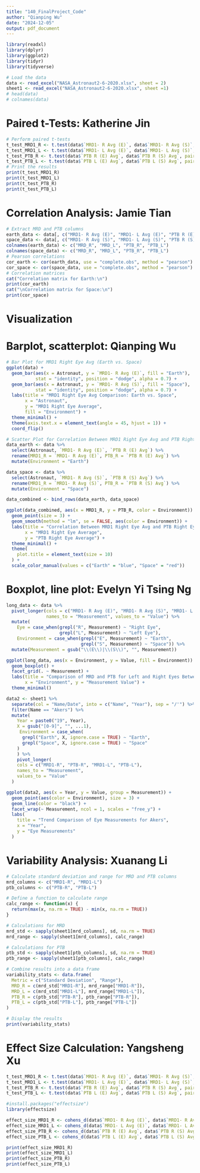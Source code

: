 ```yaml
---
title: "140_FinalProject_Code"
author: "Qianping Wu"
date: "2024-12-05"
output: pdf_document
---
```

```r
library(readxl)
library(dplyr)
library(ggplot2)
library(tidyr)
library(tidyverse)

# Load the data
data <- read_excel("NASA_Astronaut2-6-2020.xlsx", sheet = 2)
sheet1 <- read_excel("NASA_Astronaut2-6-2020.xlsx", sheet =1)
# head(data)
# colnames(data)
```

\pagebreak 

# Paired t-Tests:  Katherine Jin		

```r
# Perform paired t-tests 
t_test_MRD1_R <- t.test(data$`MRD1- R Avg (E)`, data$`MRD1- R Avg (S)`, paired = TRUE) 
t_test_MRD1_L <- t.test(data$`MRD1- L Avg (E)`, data$`MRD1- L Avg (S)`, paired = TRUE) 
t_test_PTB_R <- t.test(data$`PTB R (E) Avg`, data$`PTB R (S) Avg`, paired = TRUE) 
t_test_PTB_L <- t.test(data$`PTB L (E) Avg`, data$`PTB L (S) Avg`, paired = TRUE) 
# Print the results 
print(t_test_MRD1_R) 
print(t_test_MRD1_L) 
print(t_test_PTB_R) 
print(t_test_PTB_L)
```
\pagebreak 

# Correlation Analysis: Jamie Tian	

```r
# Extract MRD and PTB columns
earth_data <- data[, c("MRD1- R Avg (E)", "MRD1- L Avg (E)", "PTB R (E) Avg", "PTB L (E) Avg")]
space_data <- data[, c("MRD1- R Avg (S)", "MRD1- L Avg (S)", "PTB R (S) Avg", "PTB L (S) Avg")]
colnames(earth_data) <- c("MRD_R", "MRD_L", "PTB_R", "PTB_L")
colnames(space_data) <- c("MRD_R", "MRD_L", "PTB_R", "PTB_L")
# Pearson correlations
cor_earth <- cor(earth_data, use = "complete.obs", method = "pearson")
cor_space <- cor(space_data, use = "complete.obs", method = "pearson")
# Correlation matrices
cat("Correlation matrix for Earth:\n")
print(cor_earth)
cat("\nCorrelation matrix for Space:\n")
print(cor_space)
```

\pagebreak 

# Visualization 

# Barplot, scatterplot: Qianping Wu
```r
# Bar Plot for MRD1 Right Eye Avg (Earth vs. Space)
ggplot(data) +
  geom_bar(aes(x = Astronaut, y = `MRD1- R Avg (E)`, fill = "Earth"), 
           stat = "identity", position = "dodge", alpha = 0.7) +
  geom_bar(aes(x = Astronaut, y = `MRD1- R Avg (S)`, fill = "Space"), 
           stat = "identity", position = "dodge", alpha = 0.7) +
  labs(title = "MRD1 Right Eye Avg Comparison: Earth vs. Space",
       x = "Astronaut",
       y = "MRD1 Right Eye Average",
       fill = "Environment") +
  theme_minimal() +
  theme(axis.text.x = element_text(angle = 45, hjust = 1)) +
  coord_flip()

# Scatter Plot for Correlation Between MRD1 Right Eye Avg and PTB Right Eye Avg (Earth vs Space)
data_earth <- data %>%
  select(Astronaut, `MRD1- R Avg (E)`, `PTB R (E) Avg`) %>%
  rename(MRD1_R = `MRD1- R Avg (E)`, PTB_R = `PTB R (E) Avg`) %>%
  mutate(Environment = "Earth")

data_space <- data %>%
  select(Astronaut, `MRD1- R Avg (S)`, `PTB R (S) Avg`) %>%
  rename(MRD1_R = `MRD1- R Avg (S)`, PTB_R = `PTB R (S) Avg`) %>%
  mutate(Environment = "Space")

data_combined <- bind_rows(data_earth, data_space)

ggplot(data_combined, aes(x = MRD1_R, y = PTB_R, color = Environment)) +
  geom_point(size = 3) +
  geom_smooth(method = "lm", se = FALSE, aes(color = Environment)) +
  labs(title = "Correlation Between MRD1 Right Eye Avg and PTB Right Eye Avg (Earth vs Space)",
       x = "MRD1 Right Eye Average",
       y = "PTB Right Eye Average") +
  theme_minimal() +
  theme(
    plot.title = element_text(size = 10)
  ) +
  scale_color_manual(values = c("Earth" = "blue", "Space" = "red"))
```

\pagebreak 

# Boxplot, line plot: Evelyn Yi Tsing Ng

```r
long_data <- data %>%
  pivot_longer(cols = c("MRD1- R Avg (E)", "MRD1- R Avg (S)", "MRD1- L Avg (E)", "MRD1- L Avg (S)", "PTB R (E) Avg", "PTB R (S) Avg", "PTB L (E) Avg", "PTB L (S) Avg"),
               names_to = "Measurement", values_to = "Value") %>%
  mutate(
    Eye = case_when(grepl("R", Measurement) ~ "Right Eye",
                    grepl("L", Measurement) ~ "Left Eye"),
    Environment = case_when(grepl("E", Measurement) ~ "Earth",
                            grepl("S", Measurement) ~ "Space")) %>%
  mutate(Measurement = gsub("\\(E\\)|\\(S\\)", "", Measurement))

ggplot(long_data, aes(x = Environment, y = Value, fill = Environment)) +
  geom_boxplot() +
  facet_grid(. ~ Measurement) +  
  labs(title = "Comparison of MRD and PTB for Left and Right Eyes Between Environments",
       x = "Environment", y = "Measurement Value") +
  theme_minimal() 

data2 <- sheet1 %>% 
  separate(col = "Name/Date", into = c("Name", "Year"), sep = "/'") %>% 
  filter(Name == "Akers") %>%
  mutate(
    Year = paste0("19", Year),
    X = gsub("[0-9]", "", ...1), 
     Environment = case_when(
      grepl("Earth", X, ignore.case = TRUE) ~ "Earth", 
      grepl("Space", X, ignore.case = TRUE) ~ "Space"   
    )
    ) %>%
    pivot_longer(
    cols = c("MRD1-R", "PTB-R", "MRD1-L", "PTB-L"),
    names_to = "Measurement",
    values_to = "Value"
  )

ggplot(data2, aes(x = Year, y = Value, group = Measurement)) +
  geom_point(aes(color = Environment), size = 3) + 
  geom_line(color = "black") +
  facet_wrap(~ Measurement, ncol = 1, scales = "free_y") + 
  labs(
    title = "Trend Comparison of Eye Measurements for Akers",
    x = "Year",
    y = "Eye Measurements"
  )
```

\pagebreak 

# Variability Analysis: Xuanang Li	

```r
# Calculate standard deviation and range for MRD and PTB columns
mrd_columns <- c("MRD1-R", "MRD1-L")
ptb_columns <- c("PTB-R", "PTB-L")

# Define a function to calculate range
calc_range <- function(x) {
  return(max(x, na.rm = TRUE) - min(x, na.rm = TRUE))
}

# Calculations for MRD
mrd_std <- sapply(sheet1[mrd_columns], sd, na.rm = TRUE)
mrd_range <- sapply(sheet1[mrd_columns], calc_range)

# Calculations for PTB
ptb_std <- sapply(sheet1[ptb_columns], sd, na.rm = TRUE)
ptb_range <- sapply(sheet1[ptb_columns], calc_range)

# Combine results into a data frame
variability_stats <- data.frame(
  Metric = c("Standard Deviation", "Range"),
  MRD_R = c(mrd_std["MRD1-R"], mrd_range["MRD1-R"]),
  MRD_L = c(mrd_std["MRD1-L"], mrd_range["MRD1-L"]),
  PTB_R = c(ptb_std["PTB-R"], ptb_range["PTB-R"]),
  PTB_L = c(ptb_std["PTB-L"], ptb_range["PTB-L"])
)

# Display the results
print(variability_stats)
```
\pagebreak 

# Effect Size Calculation: Yangsheng Xu	

```r
t_test_MRD1_R <- t.test(data$`MRD1- R Avg (E)`, data$`MRD1- R Avg (S)`, paired = TRUE) 
t_test_MRD1_L <- t.test(data$`MRD1- L Avg (E)`, data$`MRD1- L Avg (S)`, paired = TRUE) 
t_test_PTB_R <- t.test(data$`PTB R (E) Avg`, data$`PTB R (S) Avg`, paired = TRUE) 
t_test_PTB_L <- t.test(data$`PTB L (E) Avg`, data$`PTB L (S) Avg`, paired = TRUE) 

#install.packages("effectsize")
library(effectsize)

effect_size_MRD1_R <- cohens_d(data$`MRD1- R Avg (E)`, data$`MRD1- R Avg (S)`, paired = TRUE)
effect_size_MRD1_L <- cohens_d(data$`MRD1- L Avg (E)`, data$`MRD1- L Avg (S)`, paired = TRUE)
effect_size_PTB_R <- cohens_d(data$`PTB R (E) Avg`, data$`PTB R (S) Avg`, paired = TRUE)
effect_size_PTB_L <- cohens_d(data$`PTB L (E) Avg`, data$`PTB L (S) Avg`, paired = TRUE)

print(effect_size_MRD1_R)
print(effect_size_MRD1_L)
print(effect_size_PTB_R)
print(effect_size_PTB_L)
```

